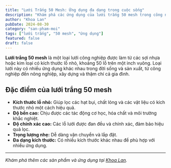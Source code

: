 ```yaml
---
title: "Lưới Trắng 50 Mesh: Ứng dụng đa dạng trong cuộc sống"
description: "Khám phá các ứng dụng của lưới trắng 50 mesh trong công nghiệp, nông nghiệp, xây dựng và đời sống gia đình."
author: "Khoa Lan"
pubDate: 2024-08-30
category: "san-pham-moi"
tags: ["lưới trắng", "50 mesh", "ứng dụng"]
featured: false
draft: false
---
```


**Lưới trắng 50 mesh** là một loại lưới công nghiệp được làm từ các sợi nhựa hoặc kim loại có kích thước lỗ nhỏ, khoảng 50 lỗ trên một inch vuông. Loại lưới này có nhiều ứng dụng khác nhau trong đời sống và sản xuất, từ công nghiệp đến nông nghiệp, xây dựng và thậm chí cả gia đình.

## Đặc điểm của lưới trắng 50 mesh

- **Kích thước lỗ nhỏ:** Giúp lọc các hạt bụi, chất lỏng và các vật liệu có kích thước nhỏ một cách hiệu quả.
- **Độ bền cao:** Chịu được các tác động cơ học, hóa chất và môi trường khắc nghiệt.
- **Độ chính xác cao:** Các lỗ lưới được đan đều và chính xác, đảm bảo hiệu quả lọc.
- **Trọng lượng nhẹ:** Dễ dàng vận chuyển và lắp đặt.
- **Đa dạng kích thước:** Có nhiều kích thước khác nhau để phù hợp với nhiều ứng dụng.

---

*Khám phá thêm các sản phẩm và ứng dụng tại [Khoa Lan](https://khoalan.com/2024/08/30/luoi-trang-50-mesh-ung-dung-da-dang-trong-cuoc-song/).*
